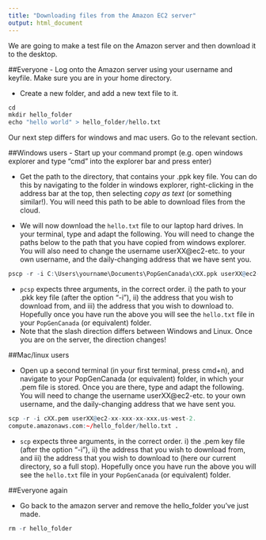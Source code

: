 ```yaml
---
title: "Downloading files from the Amazon EC2 server"
output: html_document
---
```


We are going to make a test file on the Amazon server and then download it to the desktop.

##Everyone
- Log onto the Amazon server using your username and keyfile. Make sure you are in your home directory.

- Create a new folder, and add a new text file to it.

```r
cd
mkdir hello_folder
echo "hello world" > hello_folder/hello.txt
```


Our next step differs for windows and mac users. Go to the relevant section.


##Windows users
- Start up your command prompt (e.g. open windows explorer and type "cmd" into the explorer bar and press enter)

- Get the path to the directory, that contains your .ppk key file. You can do this by navigating to the folder in windows explorer, right-clicking in the address bar at the top, then selecting *copy as text* (or something similar!). You will need this path to be able to download files from the cloud.

- We will now download the `hello.txt` file to our laptop hard drives. In your terminal, type and adapt the following. You will need to change the paths below to the path that you have copied from windows explorer. You will also need to change the username userXX@ec2-etc. to your own username, and the daily-changing address that we have sent you. 


```r
pscp -r -i C:\Users\yourname\Documents\PopGenCanada\cXX.ppk userXX@ec2-XX-XXX-XX-XXX.us-west-2.compute.amazonaws.com:\hello_folder/hello.txt C:\users\yourname\Documents\PopGenCanada
```

- `pcsp` expects three arguments, in the correct order. i) the path to your .pkk key file (after the option "-i"), ii) the address that you wish to download from, and iii) the address that you wish to download to. Hopefully once you have run the above you will see the `hello.txt` file in your `PopGenCanada` (or equivalent) folder.
- Note that the slash direction differs between Windows and Linux. Once you are on the server, the direction changes!



##Mac/linux users

- Open up a second terminal (in your first terminal, press cmd+n), and navigate to your PopGenCanada (or equivalent) folder, in which your .pem file is stored. Once you are there, type and adapt the following. You will need to change the username userXX@ec2-etc. to your own username, and the daily-changing address that we have sent you. 

```R
scp -r -i cXX.pem userXX@ec2-xx-xxx-xx-xxx.us-west-2.
compute.amazonaws.com:~/hello_folder/hello.txt .
```

- `scp` expects three arguments, in the correct order. i) the .pem key file (after the option "-i"), ii) the address that you wish to download from, and iii) the address that you wish to download to (here our current directory, so a full stop). Hopefully once you have run the above you will see the `hello.txt` file in your `PopGenCanada` (or equivalent) folder.


##Everyone again

- Go back to the amazon server and remove the hello_folder you've just made.

```R
rm -r hello_folder
```

